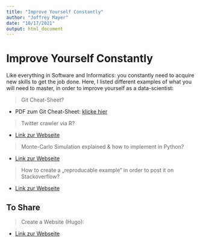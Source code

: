 ```yaml
---
title: "Improve Yourself Constantly"
author: "Joffrey Mayer"
date: "10/17/2021"
output: html_document
---
```


# Improve Yourself Constantly

Like everything in Software and Informatics: you constantly need to acquire new skills to get the job done. Here, I listed different examples of what you will need to master, in order to improve yourself as a data-scientist:

> Git Cheat-Sheet?

- PDF zum Git Cheat-Sheet: [klicke hier](/Users/jomaye/Nextcloud/Dokumente/Programming/Data Science/Terminal/Git-Cheatsheet.pdf)

> Twitter crawler via R?

- [Link zur Webseite](https://andrewcarr24.github.io/about/)

> Monte-Carlo Simulation explained & how to implement in Python?

- [Link zur Webseite](https://www.kdnuggets.com/2020/12/monte-carlo-integration-python.html)

> How to create a „reproducable example“ in order to post it on Stackoverflow?

- [Link zur Webseite](https://aosmith16.github.io/spring-r-topics/slides/week09_reprex.html#59)

## To Share

> Create a Website (Hugo):

- [Link zur Webseite](https://www.tidyverse.tips/posts/2021-05-03-creating-an-academic-website-with-blogdown/)